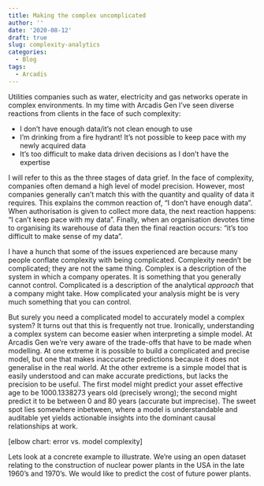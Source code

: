 ```yaml
---
title: Making the complex uncomplicated
author: ''
date: '2020-08-12'
draft: true
slug: complexity-analytics
categories:
  - Blog
tags:
  - Arcadis
---
```


Utilities companies such as water, electricity and gas networks operate in complex environments. In my time with Arcadis Gen I've seen diverse reactions from clients in the face of such complexity:

* I don't have enough data/it's not clean enough to use
* I'm drinking from a fire hydrant! It's not possible to keep pace with my newly acquired data
* It’s too difficult to make data driven decisions as I don’t have the expertise

I will refer to this as the three stages of data grief. In the face of complexity, companies often demand a high level of model precision. However, most companies generally can't match this with the quantity and quality of data it requires. This explains the common reaction of, "I don't have enough data". When authorisation is given to collect more data, the next reaction happens: "I can't keep pace with my data". Finally, when an organisation devotes time to organising its warehouse of data then the final reaction occurs: "it's too difficult to make sense of my data".

I have a hunch that some of the issues experienced are because many people conflate complexity with being complicated. Complexity needn't be complicated; they are not the same thing. Complex is a description of the system in which a company operates. It is something that you generally cannot control. Complicated is a description of the analytical _approach_ that a company might take. How complicated your analysis might be is very much something that you can control.

But surely you need a complicated model to accurately model a complex system? It turns out that this is frequently not true. Ironically, understanding a complex system can become easier when interpreting a simple model. At Arcadis Gen we're very aware of the trade-offs that have to be made when modelling. At one extreme it is possible to build a complicated and precise model, but one that makes inaccuracte predictions because it does not generalise in the real world. At the other extreme is a simple model that is easily understood and can make accurate predictions, but lacks the precision to be useful. The first model might predict your asset effective age to be 1000.1338273 years old (precisely wrong); the second might predict it to be between 0 and 80 years (accurate but imprecise). The sweet spot lies somewhere inbetween, where a model is understandable and auditable yet yields actionable insights into the dominant causal relationships at work.

[elbow chart: error vs. model complexity]

Lets look at a concrete example to illustrate. We're using an open dataset relating to the construction of nuclear power plants in the USA in the late 1960's and 1970's. We would like to predict the cost of future power plants. 
